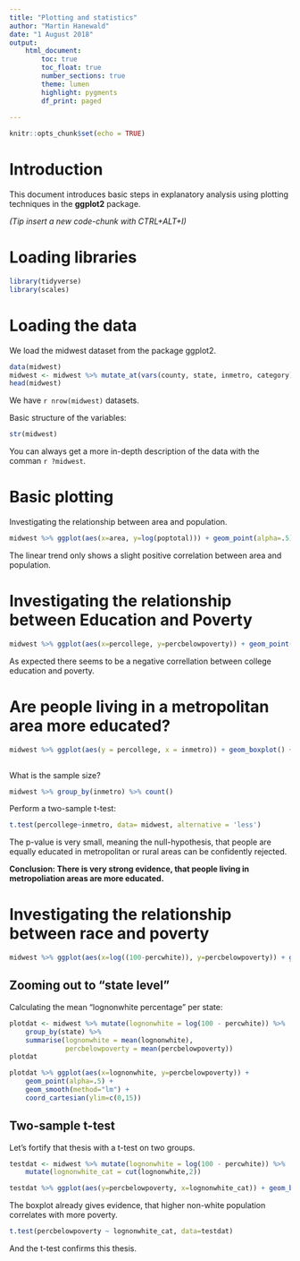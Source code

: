 ```yaml
---
title: "Plotting and statistics"
author: "Martin Hanewald"
date: "1 August 2018"
output: 
    html_document:
        toc: true
        toc_float: true
        number_sections: true
        theme: lumen
        highlight: pygments
        df_print: paged
    
---
```


```r
knitr::opts_chunk$set(echo = TRUE)
```

# Introduction

This document introduces basic steps in explanatory analysis using plotting techniques in the **ggplot2** package.

*(Tip insert a new code-chunk with CTRL+ALT+I)*

# Loading libraries
```r
library(tidyverse)
library(scales)
```

# Loading the data

We load the midwest dataset from the package ggplot2.

```r
data(midwest)
midwest <- midwest %>% mutate_at(vars(county, state, inmetro, category), as.factor)
head(midwest)

```
We have `r nrow(midwest)` datasets.

Basic structure of the variables:

```r
str(midwest)
```

You can always get a more in-depth description of the data with the comman `r ?midwest`.

# Basic plotting

Investigating the relationship between area and population.

```r
midwest %>% ggplot(aes(x=area, y=log(poptotal))) + geom_point(alpha=.5) + geom_smooth(method="lm")
```

The linear trend only shows a slight positive correlation between area and population.


# Investigating the relationship between Education and Poverty

```r
midwest %>% ggplot(aes(x=percollege, y=percbelowpoverty)) + geom_point(aes(color=inmetro), alpha=.5) + geom_smooth(method="lm")
```

As expected there seems to be a negative correllation between college education and poverty.

# Are people living in a metropolitan area more educated?

```r
midwest %>% ggplot(aes(y = percollege, x = inmetro)) + geom_boxplot() + labs(x = 'Living in metropolitan area', y = 'Percentage of pop with college education', 
                                                                             title='Distribution of education vs living place')
```

What is the sample size?

```r
midwest %>% group_by(inmetro) %>% count()
```

Perform a two-sample t-test:

```r
t.test(percollege~inmetro, data= midwest, alternative = 'less')
```

The p-value is very small, meaning the null-hypothesis, that people are equally educated 
in metropolitan or rural areas can be confidently rejected. 

**Conclusion: There is very strong evidence, that people living in metropoliation areas are more educated.**


# Investigating the relationship between race and poverty

```r
midwest %>% ggplot(aes(x=log((100-percwhite)), y=percbelowpoverty)) + geom_point(alpha=.5) + geom_smooth(method="lm")
```

## Zooming out to "state level"

Calculating the mean "lognonwhite percentage" per state:

```r
plotdat <- midwest %>% mutate(lognonwhite = log(100 - percwhite)) %>% 
    group_by(state) %>% 
    summarise(lognonwhite = mean(lognonwhite),
              percbelowpoverty = mean(percbelowpoverty))
plotdat
```


```r
plotdat %>% ggplot(aes(x=lognonwhite, y=percbelowpoverty)) + 
    geom_point(alpha=.5) + 
    geom_smooth(method="lm") +
    coord_cartesian(ylim=c(0,15))
```

## Two-sample t-test

Let's fortify that thesis with a t-test on two groups.

```r
testdat <- midwest %>% mutate(lognonwhite = log(100 - percwhite)) %>% 
    mutate(lognonwhite_cat = cut(lognonwhite,2)) 

testdat %>% ggplot(aes(y=percbelowpoverty, x=lognonwhite_cat)) + geom_boxplot()
```

The boxplot already gives evidence, that higher non-white population correlates with more poverty.

```r
t.test(percbelowpoverty ~ lognonwhite_cat, data=testdat)
```

And the t-test confirms this thesis.
